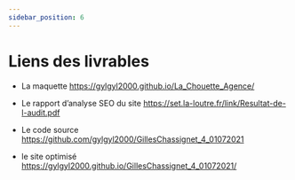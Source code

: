 ```yaml
---
sidebar_position: 6
---
```


# Liens des livrables


- La maquette https://gylgyl2000.github.io/La_Chouette_Agence/

- Le rapport d’analyse SEO du site https://set.la-loutre.fr/link/Resultat-de-l-audit.pdf

- Le code source https://github.com/gylgyl2000/GillesChassignet_4_01072021

- le site optimisé https://gylgyl2000.github.io/GillesChassignet_4_01072021/
